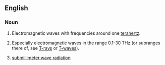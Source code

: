 ==English==

===Noun===
{{en-noun|-}}

# {{context|engineering|lang=en}} Electromagnetic waves with frequencies around one [[terahertz]].
# {{context|engineering|lang=en}} Especially electromagnetic waves in the range 0.1-30 THz (or subranges there of, see [[T-rays]] or [[T-waves]]).
# [[submillimeter wave radiation]]